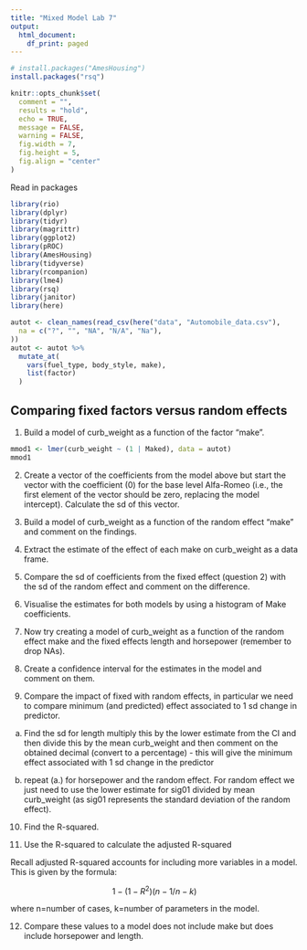 ---
title: "Mixed Model Lab 7"
output:
  html_document:
    df_print: paged
---
```{r}
# install.packages("AmesHousing")
install.packages("rsq")
```


```{r setup, include = FALSE}
knitr::opts_chunk$set(
  comment = "",
  results = "hold",
  echo = TRUE,
  message = FALSE,
  warning = FALSE,
  fig.width = 7,
  fig.height = 5,
  fig.align = "center"
)
```
Read in packages
```{r, message = FALSE, warning=FALSE}
library(rio)
library(dplyr)
library(tidyr)
library(magrittr)
library(ggplot2)
library(pROC)
library(AmesHousing)
library(tidyverse)
library(rcompanion)
library(lme4)
library(rsq)
library(janitor)
library(here)
```

```{r}
autot <- clean_names(read_csv(here("data", "Automobile_data.csv"),
  na = c("?", "", "NA", "N/A", "Na"),
))
autot <- autot %>%
  mutate_at(
    vars(fuel_type, body_style, make),
    list(factor)
  )
```

## Comparing fixed factors versus random effects

1.  Build a model of curb_weight as a function of the factor "make".

```{r}
mmod1 <- lmer(curb_weight ~ (1 | Maked), data = autot)
mmod1

```



2. Create a vector of the coefficients from the model above but start the vector with the coefficient (0) for the base level Alfa-Romeo (i.e., the first element of the vector should be zero, replacing the model intercept). Calculate the sd of this vector.

3. Build a model of curb_weight as a function of the random effect "make" and comment on the findings.

4. Extract the estimate of the effect of each make on curb_weight as a data frame.

5. Compare the sd of coefficients from the fixed effect (question 2) with the sd of the random effect and comment on the difference.

6. Visualise the estimates for both models by using a histogram of Make coefficients.

7. Now try creating a model of curb_weight as a function of the random effect make and the fixed effects length and horsepower (remember to drop NAs).

8. Create a confidence interval for the estimates in the model and comment on them.

9. Compare the impact of fixed with random effects, in particular we need to compare minimum (and predicted) effect associated to 1 sd change in predictor.

  a. Find the sd for length multiply this by the lower estimate from the CI and then divide this by the mean curb_weight and then comment on the obtained decimal (convert to a percentage) - this will give the minimum effect associated with 1 sd change in the predictor

  b. repeat (a.) for horsepower and the random effect. For random effect we just need to use the lower estimate for sig01 divided by mean curb_weight (as sig01 represents the standard deviation of the random effect).
  
10. Find the R-squared.

11. Use the R-squared to calculate the adjusted R-squared

Recall adjusted R-squared accounts for including more variables in a model.  This is given by the formula:

$$
1-(1-R^2)(n-1/n-k)
$$

where n=number of cases, k=number of parameters in the model.

12. Compare these values to a model does not include make but does include horsepower and length.